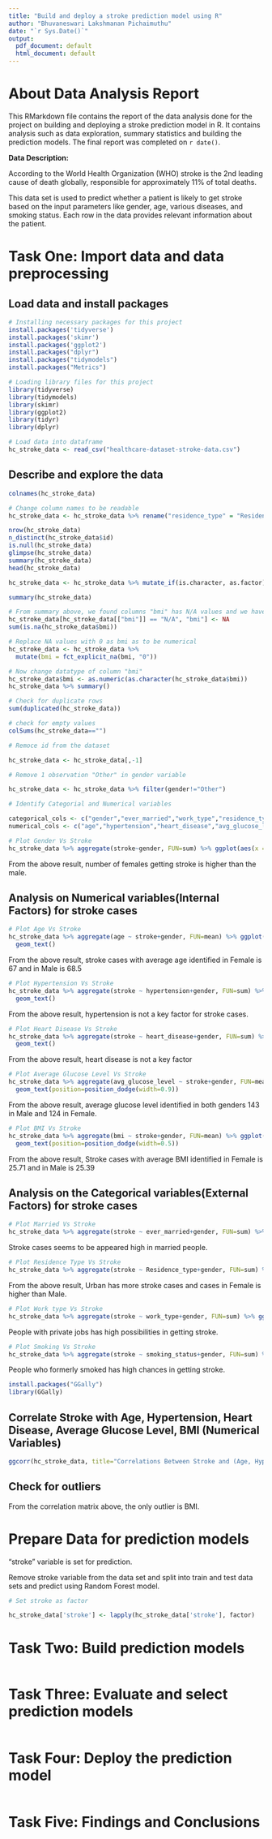 ```yaml
---
title: "Build and deploy a stroke prediction model using R"
author: "Bhuvaneswari Lakshmanan Pichaimuthu"
date: "`r Sys.Date()`"
output:
  pdf_document: default
  html_document: default
---
```


# About Data Analysis Report

This RMarkdown file contains the report of the data analysis done for the project on building and deploying a stroke prediction model in R. It contains analysis such as data exploration, summary statistics and building the prediction models. The final report was completed on `r date()`.

**Data Description:**

According to the World Health Organization (WHO) stroke is the 2nd leading cause of death globally, responsible for approximately 11% of total deaths.

This data set is used to predict whether a patient is likely to get stroke based on the input parameters like gender, age, various diseases, and smoking status. Each row in the data provides relevant information about the patient.

# Task One: Import data and data preprocessing

## Load data and install packages

```r
# Installing necessary packages for this project
install.packages('tidyverse')
install.packages('skimr')
install.packages('ggplot2')
install.packages("dplyr")
install.packages("tidymodels")
install.packages("Metrics")
```

```r

# Loading library files for this project
library(tidyverse)
library(tidymodels)
library(skimr)
library(ggplot2)
library(tidyr)
library(dplyr)

```

```r
# Load data into dataframe
hc_stroke_data <- read_csv("healthcare-dataset-stroke-data.csv")

```

## Describe and explore the data

```r
colnames(hc_stroke_data)
```

```r
# Change column names to be readable
hc_stroke_data <- hc_stroke_data %>% rename("residence_type" = "Residence_type")
```

```r
nrow(hc_stroke_data)
n_distinct(hc_stroke_data$id)
is.null(hc_stroke_data)
glimpse(hc_stroke_data)
summary(hc_stroke_data)
head(hc_stroke_data)
```

```r
hc_stroke_data <- hc_stroke_data %>% mutate_if(is.character, as.factor)
```

```r
summary(hc_stroke_data)
```

```r
# From summary above, we found columns "bmi" has N/A values and we have to replace these values to NA values
hc_stroke_data[hc_stroke_data[["bmi"]] == "N/A", "bmi"] <- NA
sum(is.na(hc_stroke_data$bmi))
```


```r
# Replace NA values with 0 as bmi as to be numerical
hc_stroke_data <- hc_stroke_data %>%
  mutate(bmi = fct_explicit_na(bmi, "0"))
```

```r
# Now change datatype of column "bmi"
hc_stroke_data$bmi <- as.numeric(as.character(hc_stroke_data$bmi))
hc_stroke_data %>% summary()
```

```r
# Check for duplicate rows
sum(duplicated(hc_stroke_data))
```

```r
# check for empty values
colSums(hc_stroke_data=="")
```

```r
# Remoce id from the dataset

hc_stroke_data <- hc_stroke_data[,-1]

```


```r
# Remove 1 observation "Other" in gender variable

hc_stroke_data <- hc_stroke_data %>% filter(gender!="Other")

```

```r
# Identify Categorial and Numerical variables

categorical_cols <- c("gender","ever_married","work_type","residence_type","smoking_status")
numerical_cols <- c("age","hypertension","heart_disease","avg_glucose_level", "bmi")

```


```r
# Plot Gender Vs Stroke
hc_stroke_data %>% aggregate(stroke~gender, FUN=sum) %>% ggplot(aes(x = gender, y=stroke, color=gender, label=stroke)) + geom_text()
```
From the above result, number of females getting stroke is higher than the male.


## Analysis on Numerical variables(Internal Factors) for stroke cases


```r
# Plot Age Vs Stroke
hc_stroke_data %>% aggregate(age ~ stroke+gender, FUN=mean) %>% ggplot(aes(x = stroke, y = age, color=gender, label=age)) +
  geom_text()
```

From the above result, stroke cases with average age identified in Female is 67 and in Male is 68.5


```r
# Plot Hypertension Vs Stroke
hc_stroke_data %>% aggregate(stroke ~ hypertension+gender, FUN=sum) %>% ggplot(aes(x = hypertension, y = stroke, color=gender, label=stroke)) +
  geom_text()
```

From the above result, hypertension is not a key factor for stroke cases.

```r
# Plot Heart Disease Vs Stroke
hc_stroke_data %>% aggregate(stroke ~ heart_disease+gender, FUN=sum) %>% ggplot(aes(x = heart_disease, y = stroke, color=gender, label=stroke)) +
  geom_text()
```
From the above result, heart disease is not a key factor 


```r
# Plot Average Glucose Level Vs Stroke
hc_stroke_data %>% aggregate(avg_glucose_level ~ stroke+gender, FUN=mean) %>% ggplot(aes(x=stroke, y=avg_glucose_level, color=gender, label=avg_glucose_level)) +
  geom_text(position=position_dodge(width=0.9))
```


From the above result, average glucose level identified in both genders 143 in Male and 124 in Female.


```r
# Plot BMI Vs Stroke
hc_stroke_data %>% aggregate(bmi ~ stroke+gender, FUN=mean) %>% ggplot(aes(x=stroke, y=bmi, color=gender, label=bmi)) +
  geom_text(position=position_dodge(width=0.5))
```


From the above result, Stroke cases with average BMI identified in Female is 25.71 and in Male is 25.39


## Analysis on the Categorical variables(External Factors) for stroke cases

```r
# Plot Married Vs Stroke
hc_stroke_data %>% aggregate(stroke ~ ever_married+gender, FUN=sum) %>% ggplot(aes(x=ever_married, y=stroke, color=gender, label=stroke)) + geom_text()
```

Stroke cases seems to be appeared high in married people.

```r
# Plot Residence Type Vs Stroke
hc_stroke_data %>% aggregate(stroke ~ Residence_type+gender, FUN=sum) %>% ggplot(aes(x=Residence_type, y=stroke, color=gender, label=stroke)) + geom_text()
```

From the above result, Urban has more stroke cases and cases in Female is higher than Male.


```r
# Plot Work type Vs Stroke
hc_stroke_data %>% aggregate(stroke ~ work_type+gender, FUN=sum) %>% ggplot(aes(x=work_type, y=stroke, color=gender, label=stroke)) + geom_text()
```
People with private jobs has high possibilities in getting stroke.


```r
# Plot Smoking Vs Stroke
hc_stroke_data %>% aggregate(stroke ~ smoking_status+gender, FUN=sum) %>% ggplot(aes(x=smoking_status, y=stroke, color=gender, label=stroke)) + geom_text()
```
People who formerly smoked has high chances in getting stroke.



```r
install.packages("GGally")
library(GGally)
```


## Correlate Stroke with Age, Hypertension, Heart Disease, Average Glucose Level, BMI (Numerical Variables)

```r
ggcorr(hc_stroke_data, title="Correlations Between Stroke and (Age, Hypertension, Heart Disease, Average Glucose Level, BMI)")
```


## Check for outliers

From the correlation matrix above, the only outlier is BMI.

# Prepare Data for prediction models

"stroke" variable is set for prediction. 

Remove stroke variable from the data set and split into train and test data sets and predict using Random Forest model.


```r
# Set stroke as factor

hc_stroke_data['stroke'] <- lapply(hc_stroke_data['stroke'], factor)

```





# Task Two: Build prediction models

```r

```

# Task Three: Evaluate and select prediction models

```r

```

# Task Four: Deploy the prediction model

```r

```

# Task Five: Findings and Conclusions
